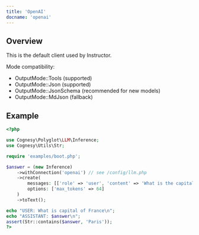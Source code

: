 ```yaml
---
title: 'OpenAI'
docname: 'openai'
---
```


## Overview

This is the default client used by Instructor.

Mode compatibility:
 - OutputMode::Tools (supported)
 - OutputMode::Json (supported)
 - OutputMode::JsonSchema (recommended for new models)
 - OutputMode::MdJson (fallback)

## Example

```php
<?php

use Cognesy\Polyglot\LLM\Inference;
use Cognesy\Utils\Str;

require 'examples/boot.php';

$answer = (new Inference)
    ->withConnection('openai') // see /config/llm.php
    ->create(
        messages: [['role' => 'user', 'content' => 'What is the capital of France']],
        options: ['max_tokens' => 64]
    )
    ->toText();

echo "USER: What is capital of France\n";
echo "ASSISTANT: $answer\n";
assert(Str::contains($answer, 'Paris'));
?>
```